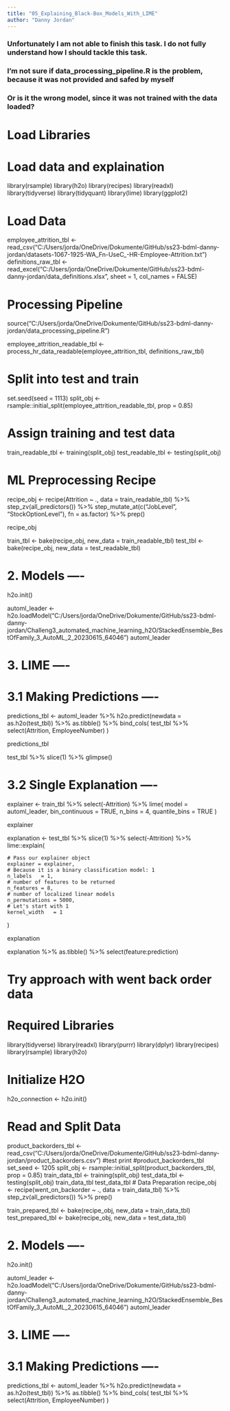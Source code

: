 ```yaml
---
title: "05_Explaining_Black-Box_Models_With_LIME"
author: "Danny Jordan"
---
```


### Unfortunately I am not able to finish this task. I do not fully understand how I should tackle this task.
### I'm not sure if data_processing_pipeline.R is the problem, because it was not provided and safed by myself
### Or is it the wrong model, since it was not trained with the data loaded?




# Load Libraries


# Load data and explaination


library(rsample)
library(h2o)
library(recipes)
library(readxl)
library(tidyverse)
library(tidyquant)
library(lime)
library(ggplot2)

# Load Data
employee_attrition_tbl <- read_csv("C:/Users/jorda/OneDrive/Dokumente/GitHub/ss23-bdml-danny-jordan/datasets-1067-1925-WA_Fn-UseC_-HR-Employee-Attrition.txt")
definitions_raw_tbl    <- read_excel("C:/Users/jorda/OneDrive/Dokumente/GitHub/ss23-bdml-danny-jordan/data_definitions.xlsx", sheet = 1, col_names = FALSE)

# Processing Pipeline
source("C:/Users/jorda/OneDrive/Dokumente/GitHub/ss23-bdml-danny-jordan/data_processing_pipeline.R")

employee_attrition_readable_tbl <- process_hr_data_readable(employee_attrition_tbl, definitions_raw_tbl)

# Split into test and train
set.seed(seed = 1113)
split_obj <- rsample::initial_split(employee_attrition_readable_tbl, prop = 0.85)

# Assign training and test data
train_readable_tbl <- training(split_obj)
test_readable_tbl  <- testing(split_obj)

# ML Preprocessing Recipe 
recipe_obj <- recipe(Attrition ~ ., data = train_readable_tbl) %>%
  step_zv(all_predictors()) %>%
  step_mutate_at(c("JobLevel", "StockOptionLevel"), fn = as.factor) %>% 
  prep()

recipe_obj

train_tbl <- bake(recipe_obj, new_data = train_readable_tbl)
test_tbl  <- bake(recipe_obj, new_data = test_readable_tbl)

# 2. Models ----

h2o.init()

automl_leader <- h2o.loadModel("C:/Users/jorda/OneDrive/Dokumente/GitHub/ss23-bdml-danny-jordan/Challeng3_automated_machine_learning_h2O/StackedEnsemble_BestOfFamily_3_AutoML_2_20230615_64046")
automl_leader

# 3. LIME ----

# 3.1 Making Predictions ----


predictions_tbl <- automl_leader %>% 
  h2o.predict(newdata = as.h2o(test_tbl)) %>%
  as.tibble() %>%
  bind_cols(
    test_tbl %>%
      select(Attrition, EmployeeNumber)
  )

predictions_tbl

test_tbl %>%
  slice(1) %>%
  glimpse()

# 3.2 Single Explanation ----

explainer <- train_tbl %>%
  select(-Attrition) %>%
  lime(
    model           = automl_leader,
    bin_continuous  = TRUE,
    n_bins          = 4,
    quantile_bins   = TRUE
  )

explainer


explanation <- test_tbl %>%
  slice(1) %>%
  select(-Attrition) %>%
  lime::explain(
    
    # Pass our explainer object
    explainer = explainer,
    # Because it is a binary classification model: 1
    n_labels   = 1,
    # number of features to be returned
    n_features = 8,
    # number of localized linear models
    n_permutations = 5000,
    # Let's start with 1
    kernel_width   = 1
  )

explanation

explanation %>%
  as.tibble() %>%
  select(feature:prediction)



# Try approach with went back order data














# Required Libraries
library(tidyverse)
library(readxl)
library(purrr)
library(dplyr)
library(recipes)
library(rsample)
library(h2o)


# Initialize H2O
h2o_connection <- h2o.init()

# Read and Split Data
product_backorders_tbl <- read_csv("C:/Users/jorda/OneDrive/Dokumente/GitHub/ss23-bdml-danny-jordan/product_backorders.csv")
#test print
#product_backorders_tbl
set_seed <- 1205
split_obj <- rsample::initial_split(product_backorders_tbl, prop = 0.85)
train_data_tbl <- training(split_obj)
test_data_tbl <- testing(split_obj)
train_data_tbl
test_data_tbl
# Data Preparation
recipe_obj <- recipe(went_on_backorder ~ ., data = train_data_tbl) %>%
  step_zv(all_predictors()) %>%
  prep()

train_prepared_tbl <- bake(recipe_obj, new_data = train_data_tbl)
test_prepared_tbl <- bake(recipe_obj, new_data = test_data_tbl)


# 2. Models ----

h2o.init()

automl_leader <- h2o.loadModel("C:/Users/jorda/OneDrive/Dokumente/GitHub/ss23-bdml-danny-jordan/Challeng3_automated_machine_learning_h2O/StackedEnsemble_BestOfFamily_3_AutoML_2_20230615_64046")
automl_leader

# 3. LIME ----

# 3.1 Making Predictions ----


predictions_tbl <- automl_leader %>% 
  h2o.predict(newdata = as.h2o(test_tbl)) %>%
  as.tibble() %>%
  bind_cols(
    test_tbl %>%
      select(Attrition, EmployeeNumber)
  )








